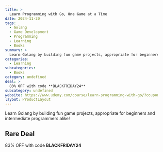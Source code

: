 ```yaml
---
title: >
  Learn Programming with Go, One Game at a Time
date: 2024-11-20
tags:
  - Golang
  - Game Development
  - Programming
  - Learning
  - Books
summary: >
  Learn Golang by building fun game projects, appropriate for beginners and intermediate programmers alike!
categories:
  - Learning
subcategories:
  - Books
category: undefined
deal: >
  83% OFF with code **BLACKFRIDAY24**
subcategory: undefined
website: https://www.udemy.com/course/learn-programming-with-go/?couponCode=BLACKFRIDAY24
layout: ProductLayout
---
```

Learn Golang by building fun game projects, appropriate for beginners and intermediate programmers alike!

## Rare Deal

83% OFF with code **BLACKFRIDAY24**
